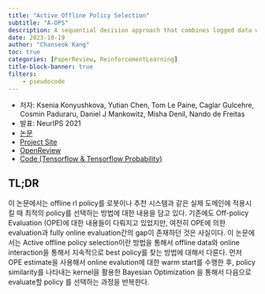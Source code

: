 ```yaml
---
title: "Active Offline Policy Selection"
subtitle: "A-OPS"
description: A sequential decision approach that combines logged data with online interaction to identify the best policy.
date: 2023-10-19
author: "Chanseok Kang"
toc: true 
categories: [PaperReview, ReinforcementLearning]
title-block-banner: true
filters:
    - pseudocode
---
```


- 저자: Ksenia Konyushkova, Yutian Chen, Tom Le Paine, Caglar Gulcehre, Cosmin Paduraru, Daniel J Mankowitz, Misha Denil, Nando de Freitas
- 발표: NeurIPS 2021
- [논문](https://openreview.net/pdf?id=Zsrn9wXWN0)
- [Project Site](https://sites.google.com/corp/view/active-ops)
- [OpenReview](https://openreview.net/forum?id=Zsrn9wXWN0)
- [Code (Tensorflow & Tensorflow Probability)](https://github.com/google-deepmind/active_ops)

## TL;DR

이 논문에서는 offline rl policy를 로봇이나 추천 시스템과 같은 실제 도메인에 적용시킬 때 최적의 policy를 선택하는 방법에 대한 내용을 담고 있다. 기존에도 Off-policy Evaluation (OPE)에 대한 내용들이 다뤄지고 있었지만, 여전히 OPE에 의한 evaluation과 fully online evaluation간의 gap이 존재하던 것은 사실이다. 이 논문에서는 Active offline policy selection이란 방법을 통해서 offline data와 online interaction을 통해서 지속적으로 best policy를 찾는 방법에 대해서 다룬다. 먼저 OPE estimate을 사용해서 online evalution에 대한 warm start를 수행한 후, policy similarity를 나타내는 kernel을 활용한 Bayesian Optimization 을 통해서 다음으로 evaluate할 policy 를 선택하는 과정을 반복한다.

